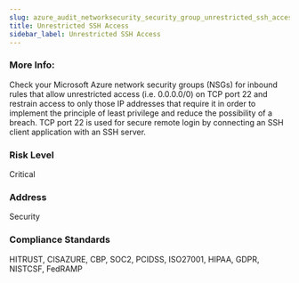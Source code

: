```yaml
---
slug: azure_audit_networksecurity_security_group_unrestricted_ssh_access
title: Unrestricted SSH Access
sidebar_label: Unrestricted SSH Access
---
```


### More Info:

Check your Microsoft Azure network security groups (NSGs) for inbound rules that allow unrestricted access (i.e. 0.0.0.0/0) on TCP port 22 and restrain access to only those IP addresses that require it in order to implement the principle of least privilege and reduce the possibility of a breach. TCP port 22 is used for secure remote login by connecting an SSH client application with an SSH server.

### Risk Level

Critical

### Address

Security

### Compliance Standards

HITRUST, CISAZURE, CBP, SOC2, PCIDSS, ISO27001, HIPAA, GDPR, NISTCSF, FedRAMP

